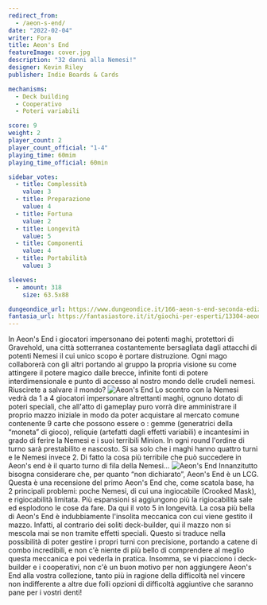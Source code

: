 ```yaml
---
redirect_from:
  - /aeon-s-end/
date: "2022-02-04"
writer: Fora
title: Aeon's End
featureImage: cover.jpg
description: "32 danni alla Nemesi!"
designer: Kevin Riley
publisher: Indie Boards & Cards

mechanisms:
  - Deck building
  - Cooperativo
  - Poteri variabili

score: 9
weight: 2
player_count: 2
player_count_official: "1-4"
playing_time: 60mim
playing_time_official: 60min

sidebar_votes:
  - title: Complessità
    value: 3
  - title: Preparazione
    value: 4
  - title: Fortuna
    value: 2
  - title: Longevità
    value: 5
  - title: Componenti
    value: 4
  - title: Portabilità
    value: 3

sleeves:
  - amount: 318
    size: 63.5x88

dungeondice_url: https://www.dungeondice.it/166-aeon-s-end-seconda-edizione.html
fantasia_url: https://fantasiastore.it/it/giochi-per-esperti/13304-aeons-end-eng.html
---
```


<Setting>
  In Aeon's End i giocatori impersonano dei potenti maghi, protettori di
  Gravehold, una città sotterranea costantemente bersagliata dagli attacchi di
  potenti Nemesi il cui unico scopo è portare distruzione. Ogni mago collaborerà
  con gli altri portando al gruppo la propria visione su come attingere il
  potere magico dalle brecce, infinite fonti di potere interdimensionale e punto
  di accesso al nostro mondo delle crudeli nemesi. Riuscirete a salvare il
  mondo?
</Setting>

<img src="./game1.jpg" alt="Aeon's End" />

<Rules>
  Lo scontro con la Nemesi vedrà da 1 a 4 giocatori impersonare altrettanti
  maghi, ognuno dotato di poteri speciali, che all'atto di gameplay puro vorrà
  dire amministrare il proprio mazzo iniziale in modo da poter acquistare al
  mercato comune contenente 9 carte che possono essere o : gemme (generatrici
  della “moneta” di gioco), reliquie (artefatti dagli effetti variabili) e
  incantesimi in grado di ferire la Nemesi e i suoi terribili Minion. In ogni
  round l'ordine di turno sarà prestabilito e nascosto. Si sa solo che i maghi
  hanno quattro turni e le Nemesi invece 2. Di fatto la cosa più terribile che
  può succedere in Aeon's end è il quarto turno di fila della Nemesi…
</Rules>

<img src="./game2.jpg" alt="Aeon's End" />

<Feedback>
  Innanzitutto bisogna considerare che, per quanto “non dichiarato”, Aeon's End
  è un LCG. Questa è una recensione del primo Aeon's End che, come scatola base,
  ha 2 principali problemi: poche Nemesi, di cui una ingiocabile (Crooked Mask),
  e rigiocabilità limitata. Più espansioni si aggiungono più la rigiocabilità
  sale ed esplodono le cose da fare. Da qui il voto 5 in longevità. La cosa più
  bella di Aeon's End è indubbiamente l'insolita meccanica con cui viene gestito
  il mazzo. Infatti, al contrario dei soliti deck-builder, qui il mazzo non si
  mescola mai se non tramite effetti speciali. Questo si traduce nella
  possibilità di poter gestire i propri turni con precisione, portando a catene
  di combo incredibili, e non c'è niente di più bello di comprendere al meglio
  questa meccanica e poi vederla in pratica. Insomma, se vi piacciono i
  deck-builder e i cooperativi, non c'è un buon motivo per non aggiungere Aeon's
  End alla vostra collezione, tanto più in ragione della difficoltà nel vincere
  non indifferente a altre due folli opzioni di difficoltà aggiuntive che
  saranno pane per i vostri denti!
</Feedback>

<Instagram id="CZjY19Sj758" />
